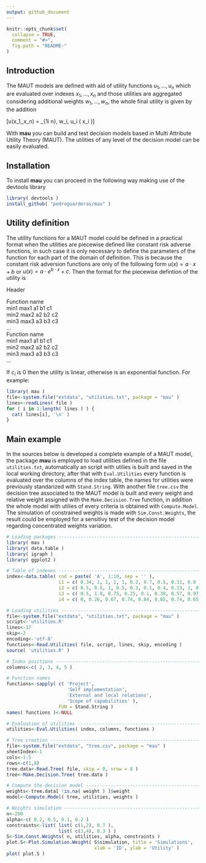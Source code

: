 ```yaml
---
output: github_document
---
```


<!-- README.md is generated from README.Rmd. Please edit that file -->

```r
knitr::opts_chunk$set(
  collapse = TRUE,
  comment = "#>",
  fig.path = "README-"
)
```

## Introduction
The MAUT models are defined with aid of utility functions $u_1,\ldots,u_n$ which are evaluated over
indexes $x_1,\ldots,x_n$ and those utilities are aggregated considering additional weights 
$w_1,\ldots,w_n$, the whole final utility is given by the addition

\[u(x_1,\ldots,x_n) = \sum_{1\leq i \leq n}\, w_i\, u_i\ ( x_i )\]

With **mau** you can build and test decision models based in Multi Attribute Utility
Theory (MAUT). The utilities of any level of the decision model can be easily evaluated.

## Installation
To install **mau** you can proceed in the following way making use of the devtools library
```r
library( devtools )
install_github( "pedroguarderas/mau" )
```

## Utility definition
The utility functions for a MAUT model could be defined in a practical format when the utilities
are piecewise defined like constant risk adverse functions, in such case it is only necessary 
to define the parameters of the function for each part of the domain of definition. This is because
the constant risk adversion functions are only of the following form $u(x) = a \cdot x + b$ or 
$u(x) = a \cdot e^{b \cdot x} + c$. Then the format for the piecewise defintion of the utility is    

Header  
  
Function name  
min1 max1 a1 b1 c1    
min2 max2 a2 b2 c2  
min3 max3 a3 b3 c3  
...  
Function name  
min1 max1 a1 b1 c1    
min2 max2 a2 b2 c2    
min3 max3 a3 b3 c3  
...  

If $c_i$ is $0$ then the utility is linear, otherwise is an exponential function. For example:
```r
library( mau )
file<-system.file("extdata", "utilities.txt", package = "mau" )
lines<-readLines( file )
for ( i in 1:length( lines ) ) { 
  cat( lines[i], '\n' )
}
```

## Main example
In the sources below is developed a complete example of a MAUT model, the package **mau** is 
employed to load utilities defined in the file `utilities.txt`, automatically an script with 
utilies is built and saved in the local working directory, after that with `Eval.Utilities` every 
function is evaluated over the columns of the index table, the names for utilities were previously
standarized with `Stand.String`. With another file `tree.csv` the decision tree associated to the
MAUT model is built and every weight and relative weight assigned with the `Make.Decision.Tree`
function, in addition the whole model with utilies of every criteria is obtained with 
`Compute.Model`. The simulation of constrained weights is made with `Sim.Const.Weights`, the result
could be employed for a sensitivy test of the decision model regarding concentrated weights 
variation.
```r
# Loading packages --------------------------------------------------------------------------------
library( mau )
library( data.table )
library( igraph )
library( ggplot2 )

# Table of indexes --------------------------------------------------------------------------------
index<-data.table( cod = paste( 'A', 1:10, sep = '' ), 
                   i1 = c( 0.34, 1, 1, 1, 1, 0.2, 0.7, 0.5, 0.11, 0.8 ),
                   i2 = c( 0.5, 0.5, 1, 0.5, 0.3, 0.1, 0.4, 0.13, 1, 0.74 ), 
                   i3 = c( 0.5, 1.0, 0.75, 0.25, 0.1, 0.38, 0.57, 0.97, 0.3, 0.76 ),
                   i4 = c( 0, 0.26, 0.67, 0.74, 0.84, 0.85, 0.74, 0.65, 0.37, 0.92 ) )

# Loading utilities -------------------------------------------------------------------------------
file<-system.file("extdata", "utilities.txt", package = "mau" )
script<-'utilities.R'
lines<-17
skip<-2
encoding<-'utf-8'
functions<-Read.Utilities( file, script, lines, skip, encoding )
source( 'utilities.R' )

# Index positions ---------------------------------------------------------------------------------
columns<-c( 2, 3, 4, 5 )

# Function names
functions<-sapply( c( 'Project', 
                      'Self implementation',
                      'External and local relations', 
                      'Scope of capabilities' ),
                   FUN = Stand.String )
names( functions )<-NULL

# Evaluation of utilities -------------------------------------------------------------------------
utilities<-Eval.Utilities( index, columns, functions )

# Tree creation -----------------------------------------------------------------------------------
file<-system.file("extdata", "tree.csv", package = "mau" )
sheetIndex<-1
cols<-1:5
rows<-c(1,8)
tree.data<-Read.Tree( file, skip = 0, nrow = 8 )
tree<-Make.Decision.Tree( tree.data )

# Compute the decision model ----------------------------------------------------------------------
weights<-tree.data[ !is.na( weight ) ]$weight
model<-Compute.Model( tree, utilities, weights )

# Weights simulation ------------------------------------------------------------------------------
n<-200
alpha<-c( 0.2, 0.5, 0.1, 0.2 )
constraints<-list( list( c(1,2), 0.7 ), 
                   list( c(3,4), 0.3 ) )
S<-Sim.Const.Weights( n, utilities, alpha, constraints )
plot.S<-Plot.Simulation.Weight( S$simulation, title = 'Simulations', 
                                xlab = 'ID', ylab = 'Utility' ) 
plot( plot.S )
```
